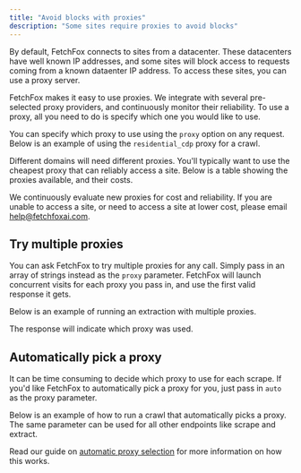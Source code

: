 ```yaml
---
title: "Avoid blocks with proxies"
description: "Some sites require proxies to avoid blocks"
---
```



By default, FetchFox connects to sites from a datacenter. These datacenters have well known IP addresses, and some sites will block access to requests coming from a known dataenter IP address. To access these sites, you can use a proxy server.

FetchFox makes it easy to use proxies. We integrate with several pre-selected proxy providers, and continuously monitor their reliability. To use a proxy, all you need to do is specify which one you would like to use.

You can specify which proxy to use using the `proxy` option on any request. Below is an example of using the `residential_cdp` proxy for a crawl.

<CrawlProxyRequest />

Different domains will need different proxies. You'll typically want to use the cheapest proxy that can reliably access a site. Below is a table showing the proxies available, and their costs.

<ProxyCostTable />

We continuously evaluate new proxies for cost and reliability. If you are unable to access a site, or need to access a site at lower cost, please email [help@fetchfoxai.com](mailto:help@fetchfoxai.com).

## Try multiple proxies

You can ask FetchFox to try multiple proxies for any call. Simply pass in an array of strings instead as the `proxy` parameter. FetchFox will launch concurrent visits for each proxy you pass in, and use the first valid response it gets.

Below is an example of running an extraction with multiple proxies.

<ExtractMultipleProxyRequest />

The response will indicate which proxy was used.

## Automatically pick a proxy

It can be time consuming to decide which proxy to use for each scrape. If you'd like FetchFox to automatically pick a proxy for you, just pass in `auto` as the proxy parameter.

Below is an example of how to run a crawl that automatically picks a proxy. The same parameter can be used for all other endpoints like scrape and extract.

<CrawlProxyAutoRequest />

Read our guide on [automatic proxy selection](/auto-proxy) for more information on how this works.